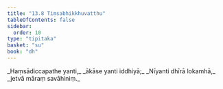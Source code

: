 ```yaml
---
title: "13.8 Tiṃsabhikkhuvatthu"
tableOfContents: false
sidebar:
  order: 10
type: "tipitaka"
basket: "su"
book: "dh"
---
```



<DynamicBreadcrumb />

<Division number="175" book="dh" bookNo="18" page="39">

<Paragraph number="188" type="verses" book="dh">
_Haṃsādiccapathe yanti,_  
_ākāse yanti iddhiyā;_  
_Nīyanti dhīrā lokamhā,_  
_jetvā māraṃ savāhiniṃ._
</Paragraph>
</Division>